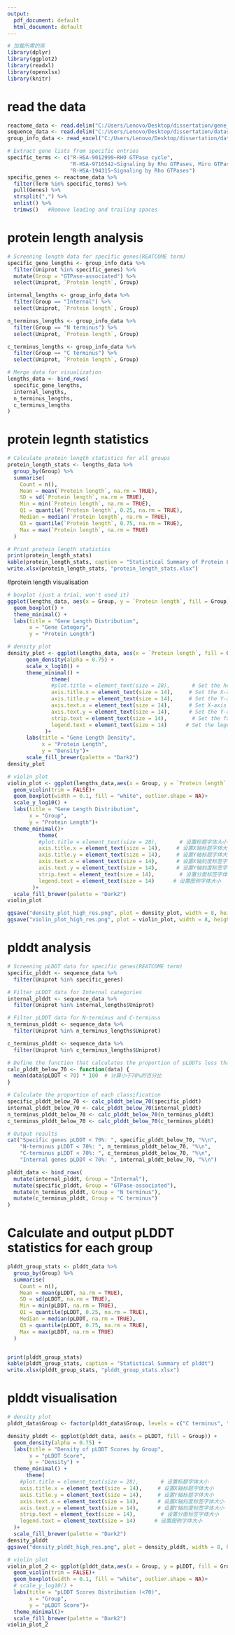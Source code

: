 ```yaml
---
output:
  pdf_document: default
  html_document: default
---
```

```r
# 加载所需的库
library(dplyr)
library(ggplot2)
library(readxl)
library(openxlsx)
library(knitr)
```

# read the data
```r
reactome_data <- read.delim("C:/Users/Lenovo/Desktop/dissertation/gene_enrichment/Internal/DAVID/DAVID_REACTOME_Pathway_Internal.txt", sep = "\t")
sequence_data <- read.delim("C:/Users/Lenovo/Desktop/dissertation/dataset/human_tagscores_w_alphafold.txt", sep = "\t")
group_info_data <- read_excel("C:/Users/Lenovo/Desktop/dissertation/dataset/Gene_level_grouped.xlsx") 
```

```r
# Extract gene lists from specific entries
specific_terms <- c("R-HSA-9012999~RHO GTPase cycle", 
                    "R-HSA-9716542~Signaling by Rho GTPases, Miro GTPases and RHOBTB3", 
                    "R-HSA-194315~Signaling by Rho GTPases")
specific_genes <- reactome_data %>%
  filter(Term %in% specific_terms) %>%
  pull(Genes) %>%
  strsplit(",") %>%
  unlist() %>%
  trimws()   #Remove leading and trailing spaces
```

# protein length analysis
```r
# Screening length data for specific genes(REATCOME term)
specific_gene_lengths <- group_info_data %>%
  filter(Uniprot %in% specific_genes) %>%
  mutate(Group = "GTPase-associated") %>%
  select(Uniprot, `Protein length`, Group)

internal_lengths <- group_info_data %>%
  filter(Group == "Internal") %>%
  select(Uniprot, `Protein length`, Group)

n_terminus_lengths <- group_info_data %>%
  filter(Group == "N terminus") %>%
  select(Uniprot, `Protein length`, Group)

c_terminus_lengths <- group_info_data %>%
  filter(Group == "C terminus") %>%
  select(Uniprot, `Protein length`, Group)

# Merge data for visualization
lengths_data <- bind_rows(
  specific_gene_lengths,
  internal_lengths,
  n_terminus_lengths,
  c_terminus_lengths
)
```

# protein legnth statistics
```r
# Calculate protein length statistics for all groups
protein_length_stats <- lengths_data %>%
  group_by(Group) %>%
  summarise(
    Count = n(),
    Mean = mean(`Protein length`, na.rm = TRUE),
    SD = sd(`Protein length`, na.rm = TRUE),
    Min = min(`Protein length`, na.rm = TRUE),
    Q1 = quantile(`Protein length`, 0.25, na.rm = TRUE),
    Median = median(`Protein length`, na.rm = TRUE),
    Q3 = quantile(`Protein length`, 0.75, na.rm = TRUE),
    Max = max(`Protein length`, na.rm = TRUE)
  )

# Print protein length statistics
print(protein_length_stats)
kable(protein_length_stats, caption = "Statistical Summary of Protein Legnth")
write.xlsx(protein_length_stats, "protein_length_stats.xlsx")
```
#protein length visualisation
```r
# boxplot (just a trial, won't used it)
ggplot(lengths_data, aes(x = Group, y = `Protein length`, fill = Group)) +
  geom_boxplot() +
  theme_minimal() +
  labs(title = "Gene Length Distribution",
       x = "Gene Category",
       y = "Protein Length")

# density plot
density_plot <- ggplot(lengths_data, aes(x = `Protein length`, fill = Group)) +
      geom_density(alpha = 0.75) +
      scale_x_log10() + 
      theme_minimal() +
              theme(
              #plot.title = element_text(size = 28),       # Set the headline font size
              axis.title.x = element_text(size = 14),     # Set the X-axis title font size
              axis.title.y = element_text(size = 14),     # Set the Y-axis title font size
              axis.text.x = element_text(size = 14),      # Set X-axis scale label font size
              axis.text.y = element_text(size = 14),      # Set the Y-axis scale label font size
              strip.text = element_text(size = 14),        # Set the faceted label font size
              legend.text = element_text(size = 14)      # Set the legend font size
            )+
      labs(title = "Gene Length Density",
           x = "Protein Length",
           y = "Density")+
      scale_fill_brewer(palette = "Dark2")
density_plot

# violin plot
violin_plot <- ggplot(lengths_data,aes(x = Group, y = `Protein length`, fill = Group)) +
  geom_violin(trim = FALSE)+
  geom_boxplot(width = 0.1, fill = "white", outlier.shape = NA)+
  scale_y_log10() +
  labs(title = "Gene Length Distribution",
       x = "Group",
       y = "Protein Length")+
  theme_minimal()+
          theme(
          #plot.title = element_text(size = 28),       # 设置标题字体大小
          axis.title.x = element_text(size = 14),     # 设置X轴标题字体大小
          axis.title.y = element_text(size = 14),     # 设置Y轴标题字体大小
          axis.text.x = element_text(size = 14),      # 设置X轴刻度标签字体大小
          axis.text.y = element_text(size = 14),      # 设置Y轴刻度标签字体大小
          strip.text = element_text(size = 14),        # 设置分面标签字体大小
          legend.text = element_text(size = 14)      # 设置图例字体大小
        )+
  scale_fill_brewer(palette = "Dark2")
violin_plot

ggsave("density_plot_high_res.png", plot = density_plot, width = 8, height = 5, dpi = 600)
ggsave("violin_plot_high_res.png", plot = violin_plot, width = 8, height = 5, dpi = 600)
```
# plddt analysis
```r
# Screening pLDDT data for specific genes(REATCOME term)
specific_plddt <- sequence_data %>%
  filter(Uniprot %in% specific_genes)

# Filter pLDDT data for Internal categories
internal_plddt <- sequence_data %>%
  filter(Uniprot %in% internal_lengths$Uniprot)

# Filter pLDDT data for N-terminus and C-terminus
n_terminus_plddt <- sequence_data %>%
  filter(Uniprot %in% n_terminus_lengths$Uniprot)

c_terminus_plddt <- sequence_data %>%
  filter(Uniprot %in% c_terminus_lengths$Uniprot)

# Define the function that calculates the proportion of pLDDTs less than 70 per cent
calc_plddt_below_70 <- function(data) {
  mean(data$pLDDT < 70) * 100  # 计算小于70%的百分比
}

# Calculate the proportion of each classification
specific_plddt_below_70 <- calc_plddt_below_70(specific_plddt)
internal_plddt_below_70 <- calc_plddt_below_70(internal_plddt)
n_terminus_plddt_below_70 <- calc_plddt_below_70(n_terminus_plddt)
c_terminus_plddt_below_70 <- calc_plddt_below_70(c_terminus_plddt)

# Output results
cat("Specific genes pLDDT < 70%: ", specific_plddt_below_70, "%\n",
    "N-terminus pLDDT < 70%: ", n_terminus_plddt_below_70, "%\n",
    "C-terminus pLDDT < 70%: ", c_terminus_plddt_below_70, "%\n",
    "Internal genes pLDDT < 70%: ", internal_plddt_below_70, "%\n")

plddt_data <- bind_rows(
  mutate(internal_plddt, Group = "Internal"),
  mutate(specific_plddt, Group = "GTPase-associated"),
  mutate(n_terminus_plddt, Group = "N terminus"),
  mutate(c_terminus_plddt, Group = "C terminus")
)
```
# Calculate and output pLDDT statistics for each group
```r
plddt_group_stats <- plddt_data %>%
  group_by(Group) %>%
  summarise(
    Count = n(),
    Mean = mean(pLDDT, na.rm = TRUE),
    SD = sd(pLDDT, na.rm = TRUE),
    Min = min(pLDDT, na.rm = TRUE),
    Q1 = quantile(pLDDT, 0.25, na.rm = TRUE),
    Median = median(pLDDT, na.rm = TRUE),
    Q3 = quantile(pLDDT, 0.75, na.rm = TRUE),
    Max = max(pLDDT, na.rm = TRUE)
  )


print(plddt_group_stats)
kable(plddt_group_stats, caption = "Statistical Summary of plddt")
write.xlsx(plddt_group_stats, "plddt_group_stats.xlsx")
```

# plddt visualisation
```r
# density plot
plddt_data$Group <- factor(plddt_data$Group, levels = c("C terminus", "Internal", "N terminus", "GTPase-associated"))

density_plddt <- ggplot(plddt_data, aes(x = pLDDT, fill = Group)) +
  geom_density(alpha = 0.75) +
  labs(title = "Density of pLDDT Scores by Group",
       x = "pLDDT Score",
       y = "Density") +
  theme_minimal() +
      theme(
    #plot.title = element_text(size = 28),       # 设置标题字体大小
    axis.title.x = element_text(size = 14),     # 设置X轴标题字体大小
    axis.title.y = element_text(size = 14),     # 设置Y轴标题字体大小
    axis.text.x = element_text(size = 14),      # 设置X轴刻度标签字体大小
    axis.text.y = element_text(size = 14),      # 设置Y轴刻度标签字体大小
    strip.text = element_text(size = 14),        # 设置分面标签字体大小
    legend.text = element_text(size = 14)      # 设置图例字体大小
  )+
  scale_fill_brewer(palette = "Dark2")
density_plddt
ggsave("density_plddt_high_res.png", plot = density_plddt, width = 8, height =5, dpi = 600)

# violin plot
violin_plot_2 <- ggplot(plddt_data,aes(x = Group, y = pLDDT, fill = Group)) +
  geom_violin(trim = FALSE)+
  geom_boxplot(width = 0.1, fill = "white", outlier.shape = NA)+
  # scale_y_log10() +
  labs(title = "pLDDT Scores Distribution (<70)",
       x = "Group",
       y = "pLDDT Score")+
  theme_minimal()+
  scale_fill_brewer(palette = "Dark2")
violin_plot_2
```
